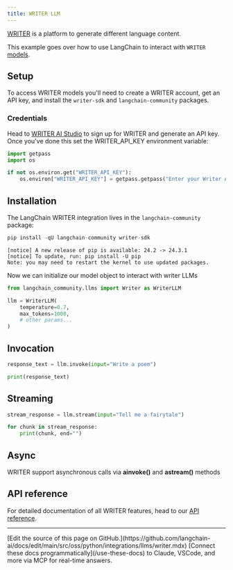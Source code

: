 ```yaml
---
title: WRITER LLM
---
```


[WRITER](https://writer.com/) is a platform to generate different language content.

This example goes over how to use LangChain to interact with `WRITER` [models](https://dev.writer.com/docs/models).

## Setup

To access WRITER models you'll need to create a WRITER account, get an API key, and install the `writer-sdk` and `langchain-community` packages.

### Credentials

Head to [WRITER AI Studio](https://app.writer.com/aistudio/signup?utm_campaign=devrel) to sign up for WRITER and generate an API key. Once you've done this set the WRITER_API_KEY environment variable:

```python
import getpass
import os

if not os.environ.get("WRITER_API_KEY"):
    os.environ["WRITER_API_KEY"] = getpass.getpass("Enter your Writer API key:")
```

## Installation

The LangChain WRITER integration lives in the `langchain-community` package:

```python
pip install -qU langchain-community writer-sdk
```

```output
[notice] A new release of pip is available: 24.2 -> 24.3.1
[notice] To update, run: pip install -U pip
Note: you may need to restart the kernel to use updated packages.
```

Now we can initialize our model object to interact with writer LLMs

```python
from langchain_community.llms import Writer as WriterLLM

llm = WriterLLM(
    temperature=0.7,
    max_tokens=1000,
    # other params...
)
```

## Invocation

```python
response_text = llm.invoke(input="Write a poem")
```

```python
print(response_text)
```

## Streaming

```python
stream_response = llm.stream(input="Tell me a fairytale")
```

```python
for chunk in stream_response:
    print(chunk, end="")
```

## Async

WRITER support asynchronous calls via **ainvoke()** and **astream()** methods

## API reference

For detailed documentation of all WRITER features, head to our [API reference](https://dev.writer.com/api-guides/api-reference/completion-api/text-generation#text-generation).

---

<Callout icon="pen-to-square" iconType="regular">
    [Edit the source of this page on GitHub.](https://github.com/langchain-ai/docs/edit/main/src/oss/python/integrations/llms/writer.mdx)
</Callout>
<Tip icon="terminal" iconType="regular">
    [Connect these docs programmatically](/use-these-docs) to Claude, VSCode, and more via MCP for    real-time answers.
</Tip>
